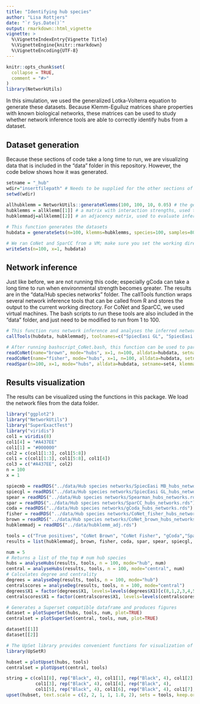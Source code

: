 ```yaml
---
title: "Identifying hub species"
author: "Lisa Rottjers"
date: "`r Sys.Date()`"
output: rmarkdown::html_vignette
vignette: >
  %\VignetteIndexEntry{Vignette Title}
  %\VignetteEngine{knitr::rmarkdown}
  %\VignetteEncoding{UTF-8}
---
```


```r
knitr::opts_chunk$set(
  collapse = TRUE,
  comment = "#>"
)
library(NetworkUtils)
```

In this simulation, we used the generalized Lotka-Volterra equation to generate these datasets. Because Klemm-Eguíluz matrices share properties with known biological networks, these matrices can be used to study whether network inference tools are able to correctly identify hubs from a dataset. 

## Dataset generation 

Because these sections of code take a long time to run, we are visualizing data that is included in the "data" folder in this repository. However, the code below shows how it was generated. 

```r
setname = "_hub"
wdir="insertfilepath" # Needs to be supplied for the other sections of code to restore your filepath
setwd(wdir)
 
allhubklemm = NetworkUtils::generateKlemms(100, 100, 10, 0.05) # the generateKlemms function has two outputs:
hubklemms = allklemm[[1]] # a matrix with interaction strengths, used to generate datasets
hubklemmadj=allklemm[[2]] # an adjacency matrix, used to evaluate inferred networks

# This function generates the datasets
hubdata = generateSets(n=100, klemms=hubklemms, species=100, samples=80, x=1, mode="env", name=setname)

# We ran CoNet and SparCC from a VM; make sure you set the working directory correctly before using writeSets or writeFeatures
writeSets(n=100, x=1, hubdata)
```

## Network inference 

Just like before, we are not running this code; especially gCoda can take a long time to run when environmental strength becomes greater. The results are in the "data/Hub species networks" folder. The callTools function wraps several network inference tools that can be called from R and stores the output to the current working directory. For CoNet and SparCC, we used virtual machines. The bash scripts to run these tools are also included in the "data" folder, and just need to be modified to run from 1 to 100. 

```r
# This function runs network inference and analyses the inferred networks
callTools(hubdata, hubklemmadj, toolnames=c("SpiecEasi GL", "SpiecEasi MB", "gCoda", "Spearman"), setname, x=1, n=100, absolute = TRUE,  mode="env")

# After running bashscript_CoNet.bash, this function can be used to parse the CoNet output 
readCoNet(name="brown", mode="hubs", x=1, n=100, alldata=hubdata, setname=set4, tool="CoNet Brown", klemmadj=hubklemmadj, wdir=wdir)
readCoNet(name="fisher", mode="hubs", x=1, n=100, alldata=hubdata, setname=set4, tool="CoNet Fisher", klemmadj=hubklemmadj, wdir=wdir)
readSpar(n=100, x=1, mode="hubs", alldata=hubdata, setname=set4, klemmadj=hubklemmadj, wdir=wdir)

```

## Results visualization 

The results can be visualized using the functions in this package. We load the network files from the data folder. 

```r
library("ggplot2")
library("NetworkUtils")
library("SuperExactTest")
library("viridis")
col1 = viridis(8)
col1[4] = "#A437EE"
col1[1] = "#000000"
col2 = c(col1[1:3], col1[5:8])
col1 = c(col1[1:3], col1[5:8], col1[4])
col3 = c("#A437EE", col2)
n = 100
x = 1

spiecmb = readRDS("../data/Hub species networks/SpiecEasi MB_hubs_networks.rds")
spiecgl = readRDS("../data/Hub species networks/SpiecEasi GL_hubs_networks.rds")
spear = readRDS("../data/Hub species networks/Spearman_hubs_networks.rds")
spar = readRDS("../data/Hub species networks/SparCC_hubs_networks.rds")
coda = readRDS("../data/Hub species networks/gCoda_hubs_networks.rds")
fisher = readRDS("../data/Hub species networks/CoNet_fisher_hubs_networks.rds")
brown = readRDS("../data/Hub species networks/CoNet_brown_hubs_networks.rds")
hubklemmadj = readRDS("../data/hubklemm_adj.rds")

tools = c("True positives", "CoNet Brown", "CoNet Fisher", "gCoda","SparCC", "Spearman", "SPIEC-EASI GL",  "SPIEC-EASI MB")
results = list(hubklemmadj, brown, fisher, coda, spar, spear, spiecgl, spiecmb)

num = 5
# Returns a list of the top # num hub species
hubs = analyseHubs(results, tools, n = 100, mode="hub", num)
central = analyseHubs(results, tools, n = 100, mode="central", num)
# Calculates degree and centrality 
degrees = analyseDeg(results, tools, n = 100, mode="hub")
centralscores = analyseDeg(results, tools, n = 100, mode="central")
degrees$X1 = factor(degrees$X1, levels=levels(degrees$X1)[c(8,1,2,3,4,5,6,7)])
centralscores$X1 = factor(centralscores$X1, levels=levels(centralscores$X1)[c(8,1,2,3,4,5,6,7)])

# Generates a Superset compatible dataframe and produces figures
dataset = plotSuperSet(hubs, tools, num, plot=TRUE)
centralset = plotSuperSet(central, tools, num, plot=TRUE)

dataset[[1]]
dataset[[2]]

```

```r
# The UpSet library provides convenient functions for visualization of intersecting sets
library(UpSetR)

hubset = plotUpset(hubs, tools)
centralset = plotUpset(central, tools)

string = c(col1[8], rep("Black", 4), col1[1], rep("Black", 4), col1[2], rep("Black", 4),
           col1[3], rep("Black", 4), col1[4], rep("Black", 4),
           col1[5], rep("Black", 4), col1[6], rep("Black", 4), col1[7], rep("Black", 4))
upset(hubset, text.scale = c(2, 2, 1, 1, 1.8, 2), sets = tools, keep.order=TRUE, order.by="freq", cutoff = 5, group.by="sets", sets.x.label = "Tools", mainbar.y.label = "Hub species sets", main.bar.color=string)

```
